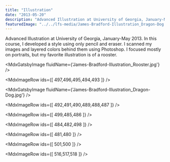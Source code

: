 ```yaml
---
title: "Illustration"
date: "2013-05-20"
description: "Advanced Illustration at University of Georgia, January-May 2013. In this course, I developed a style using only pencil and eraser. I scanned my images and layered colors behind them using Photoshop. I focused mostly on portraits, but my favorite illustration is of a rooster."
featuredImage: "../../lfs-media/James-Bradford-Illustration_Dragon-Dog.jpg"
---
```



Advanced Illustration at University of Georgia, January-May 2013. In this course, I developed a style using only pencil and eraser. I scanned my images and layered colors behind them using Photoshop. I focused mostly on portraits, but my favorite illustration is of a rooster.

<MdxGatsbyImage fluidName={'James-Bradford-Illustration_Rooster.jpg'} />

<MdxImageRow ids={[ 497,496,495,494,493 ]} />

<MdxGatsbyImage fluidName={'James-Bradford-Illustration_Dragon-Dog.jpg'} />

<MdxImageRow ids={[ 492,491,490,489,488,487 ]} />

<MdxImageRow ids={[ 499,485,486 ]} />

<MdxImageRow ids={[ 484,482,498 ]} />

<MdxImageRow ids={[ 481,480 ]} />

<MdxImageRow ids={[ 501,500 ]} />

<MdxImageRow ids={[ 516,517,518 ]} />
